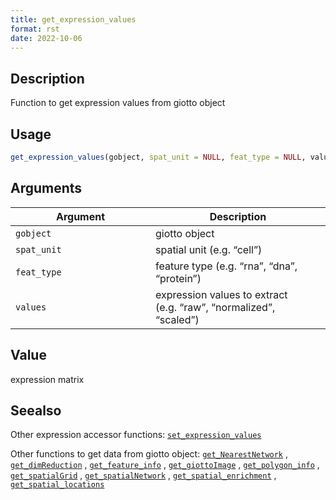 ```yaml
--- 
title: get_expression_values 
format: rst 
date: 2022-10-06 
--- 
```


## Description

Function to get expression values from giotto object


## Usage

```r
get_expression_values(gobject, spat_unit = NULL, feat_type = NULL, values)
```


## Arguments

Argument      |Description
------------- |----------------
`gobject`     |     giotto object
`spat_unit`     |     spatial unit (e.g. "cell")
`feat_type`     |     feature type (e.g. "rna", "dna", "protein")
`values`     |     expression values to extract (e.g. "raw", "normalized", "scaled")


## Value

expression matrix


## Seealso

Other expression accessor functions:
 [`set_expression_values`](#setexpressionvalues) 
 
 Other functions to get data from giotto object:
 [`get_NearestNetwork`](#getnearestnetwork) ,
 [`get_dimReduction`](#getdimreduction) ,
 [`get_feature_info`](#getfeatureinfo) ,
 [`get_giottoImage`](#getgiottoimage) ,
 [`get_polygon_info`](#getpolygoninfo) ,
 [`get_spatialGrid`](#getspatialgrid) ,
 [`get_spatialNetwork`](#getspatialnetwork) ,
 [`get_spatial_enrichment`](#getspatialenrichment) ,
 [`get_spatial_locations`](#getspatiallocations)


